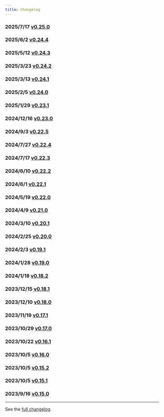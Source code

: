 ```yaml
---
title: Changelog
---
```


### 2025/7/17 [v0.25.0](/changelog/0-25-0)

### 2025/6/2 [v0.24.4](/changelog/0-24-4)

### 2025/5/12 [v0.24.3](/changelog/0-24-2)

### 2025/3/23 [v0.24.2](/changelog/0-24-2)

### 2025/3/13 [v0.24.1](/changelog/0-24-1)

### 2025/2/5 [v0.24.0](/changelog/0-24-0)

### 2025/1/29 [v0.23.1](/changelog/0-23-1)

### 2024/12/16 [v0.23.0](/changelog/0-23-0)

### 2024/9/3 [v0.22.5](/changelog/0-22-5)

### 2024/7/27 [v0.22.4](/changelog/0-22-4)

### 2024/7/17 [v0.22.3](/changelog/0-22-3)

### 2024/6/10 [v0.22.2](/changelog/0-22-2)

### 2024/6/1 [v0.22.1](/changelog/0-22-1)

### 2024/5/19 [v0.22.0](/changelog/0-22-0)

### 2024/4/9 [v0.21.0](/changelog/0-21-0)

### 2024/3/10 [v0.20.1](/changelog/0-20-1)

### 2024/2/25 [v0.20.0](/changelog/0-20-0)

### 2024/2/3 [v0.19.1](/changelog/0-19-1)

### 2024/1/28 [v0.19.0](/changelog/0-19-0)

### 2024/1/18 [v0.18.2](/changelog/0-18-2)

### 2023/12/15 [v0.18.1](/changelog/0-18-1)

### 2023/12/10 [v0.18.0](/changelog/0-18-0)

### 2023/11/19 [v0.17.1](/changelog/0-17-1)

### 2023/10/29 [v0.17.0](/changelog/0-17-0)

### 2023/10/22 [v0.16.1](/changelog/0-16-1)

### 2023/10/5 [v0.16.0](/changelog/0-16-0)

### 2023/10/5 [v0.15.2](/changelog/0-15-2)

### 2023/10/5 [v0.15.1](/changelog/0-15-1)

### 2023/9/16 [v0.15.0](/changelog/0-15-0)

---

See the [full changelog](https://github.com/usememos/memos/releases).
